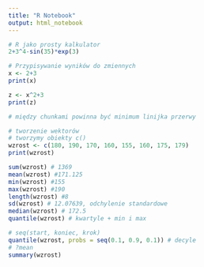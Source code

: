 ```yaml
---
title: "R Notebook"
output: html_notebook
---
```


```r
# R jako prosty kalkulator
2+3^4-sin(35)*exp(3)

# Przypisywanie wyników do zmiennych
x <- 2+3
print(x)

z <- x^2+3
print(z)

# między chunkami powinna być minimum linijka przerwy
```


```r
# tworzenie wektorów
# tworzymy obiekty c()
wzrost <- c(180, 190, 170, 160, 155, 160, 175, 179)
print(wzrost)

sum(wzrost) # 1369
mean(wzrost) #171.125
min(wzrost) #155
max(wzrost) #190
length(wzrost) #8
sd(wzrost) # 12.07639, odchylenie standardowe
median(wzrost) # 172.5
quantile(wzrost) # kwartyle + min i max

# seq(start, koniec, krok)
quantile(wzrost, probs = seq(0.1, 0.9, 0.1)) # decyle
# ?mean
summary(wzrost)
```

